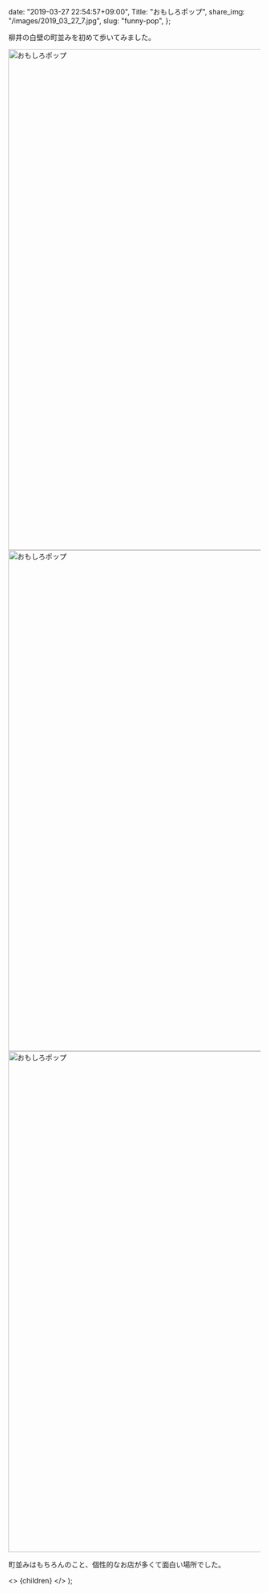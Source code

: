 
  date: "2019-03-27 22:54:57+09:00",
  Title: "おもしろポップ",
  share_img: "/images/2019_03_27_7.jpg",
  slug: "funny-pop",
};

柳井の白壁の町並みを初めて歩いてみました。

<img src="/images/2019_03_27_7.jpg" alt="おもしろポップ" width="1500" height="1000" loading="lazy" />

<img src="/images/2019_03_27_8.jpg" alt="おもしろポップ" width="1500" height="1000" loading="lazy" />

<img src="/images/2019_03_27_9.jpg" alt="おもしろポップ" width="1500" height="1000" loading="lazy" />

町並みはもちろんのこと、個性的なお店が多くて面白い場所でした。

  <>
    <Head>
      <title>{meta.Title} | 異郷好実</title>
    </Head>
    <PostLayout meta={meta}>{children}</PostLayout>
  </>
);
